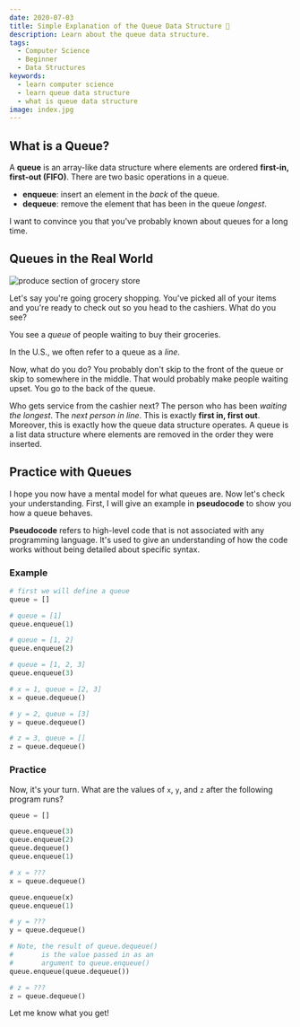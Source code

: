 ```yaml
---
date: 2020-07-03
title: Simple Explanation of the Queue Data Structure 📗
description: Learn about the queue data structure.
tags:
  - Computer Science
  - Beginner
  - Data Structures
keywords:
  - learn computer science
  - learn queue data structure
  - what is queue data structure
image: index.jpg
---
```


## What is a Queue?

A **queue** is an array-like data structure where elements are ordered
**first-in, first-out (FIFO)**. There are two basic operations in a queue.

- **enqueue**: insert an element in the _back_ of the queue.
- **dequeue**: remove the element that has been in the queue _longest_.

I want to convince you that you've probably known about queues for a long time.

## Queues in the Real World

![produce section of grocery store](grocery.jpg)

Let's say you're going grocery shopping. You've picked all of your items and
you're ready to check out so you head to the cashiers. What do you see?

You see a _queue_ of people waiting to buy their groceries.

<aside>
  <p>
    In the U.S., we often refer to a queue as a <em>line</em>.
  </p>
</aside>

Now, what do you do? You probably don't skip to the front of the queue or skip
to somewhere in the middle. That would probably make people waiting upset. You
go to the back of the queue.

Who gets service from the cashier next? The person who has been _waiting the
longest_. The _next person in line_. This is exactly **first in, first out**.
Moreover, this is exactly how the queue data structure operates. A queue is a
list data structure where elements are removed in the order they were inserted.

## Practice with Queues

I hope you now have a mental model for what queues are. Now let's check your
understanding. First, I will give an example in **pseudocode** to show you how a
queue behaves.

<aside>
  <p>
    <strong>Pseudocode</strong> refers to high-level code that is not associated
    with any programming language. It's used to give an understanding of how the
    code works without being detailed about specific syntax.
  </p>
</aside>

### Example

```python
# first we will define a queue
queue = []

# queue = [1]
queue.enqueue(1)

# queue = [1, 2]
queue.enqueue(2)

# queue = [1, 2, 3]
queue.enqueue(3)

# x = 1, queue = [2, 3]
x = queue.dequeue()

# y = 2, queue = [3]
y = queue.dequeue()

# z = 3, queue = []
z = queue.dequeue()
```

### Practice

Now, it's your turn. What are the values of `x`, `y`, and `z` after the
following program runs?

```python
queue = []

queue.enqueue(3)
queue.enqueue(2)
queue.dequeue()
queue.enqueue(1)

# x = ???
x = queue.dequeue()

queue.enqueue(x)
queue.enqueue(1)

# y = ???
y = queue.dequeue()

# Note, the result of queue.dequeue()
#       is the value passed in as an
#       argument to queue.enqueue()
queue.enqueue(queue.dequeue())

# z = ???
z = queue.dequeue()
```

Let me know what you get!
